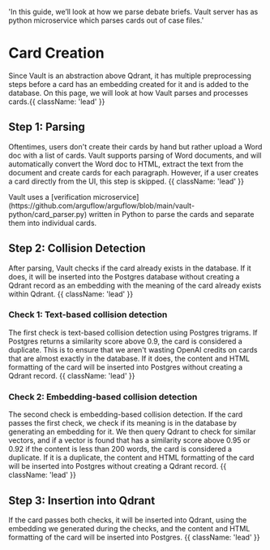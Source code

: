   'In this guide, we’ll look at how we parse debate briefs. Vault server has as python microservice which parses cards out of case files.'

# Card Creation

Since Vault is an abstraction above Qdrant, it has multiple preprocessing steps before a card has an embedding created for it and is added to the database. On this page, we will look at how Vault parses and processes cards.{{ className: 'lead' }}

## Step 1: Parsing

Oftentimes, users don't create their cards by hand but rather upload a Word doc with a list of cards. Vault supports parsing of Word documents, and will automatically convert the Word doc to HTML, extract the text from the document and create cards for each paragraph. However, if a user creates a card directly from the UI, this step is skipped. {{ className: 'lead' }}

<Note>
  Vault uses a [verification
  microservice](https://github.com/arguflow/arguflow/blob/main/vault-python/card_parser.py)
  written in Python to parse the cards and separate them into individual cards.
</Note>

## Step 2: Collision Detection

After parsing, Vault checks if the card already exists in the database. If it does, it will be inserted into the Postgres database without creating a Qdrant record as an embedding with the meaning of the card already exists within Qdrant. {{ className: 'lead' }}

### Check 1: Text-based collision detection

The first check is text-based collision detection using Postgres trigrams. If Postgres returns a similarity score above 0.9, the card is considered a duplicate. This is to ensure that we aren't wasting OpenAI credits on cards that are almost exactly in the database. If it does, the content and HTML formatting of the card will be inserted into Postgres without creating a Qdrant record. {{ className: 'lead' }}

### Check 2: Embedding-based collision detection

The second check is embedding-based collision detection. If the card passes the first check, we check if its meaning is in the database by generating an embedding for it. We then query Qdrant to check for similar vectors, and if a vector is found that has a similarity score above 0.95 or 0.92 if the content is less than 200 words, the card is considered a duplicate. If it is a duplicate, the content and HTML formatting of the card will be inserted into Postgres without creating a Qdrant record. {{ className: 'lead' }}

## Step 3: Insertion into Qdrant

If the card passes both checks, it will be inserted into Qdrant, using the embedding we generated during the checks, and the content and HTML formatting of the card will be inserted into Postgres. {{ className: 'lead' }}
